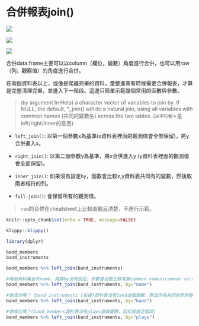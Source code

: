 # 合併報表join()

![](./graph/join1.png)

![](./graph/join2.png)

![](./graph/join3.png)

合併data.frame主要可以以column（欄位，變數）角度進行合併，也可以用row（列，觀察值）的角度進行合併。

在兩個資料表以上，或像是爬蟲完畢的資料，彙整進來有時候需要合併報表，才算是完整清理完畢，並進入下一階段。這邊只簡單示範幾個常用的函數與參數。

> (`by` argument In Help) a character vector of variables to join by. If NULL, the default, *_join() will do a natural join, using all variables with common names (共同的變數名)  across the two tables.  (`米字符號＊`是left/right/inner的意思)

- `left_join()`: 以第一個參數x為基準(x資料表裡面的觀測值會全部保留)，將y合併進入x。

- `right_join()`: 以第二個參數y為基準，將x合併進入y (y資料表裡面的觀測值會全部保留)。

- `inner_join()`: 如果沒有設定`by`，函數會比較x,y資料表共同有的變數，然後取兩者相符的列。

- `full-join()`: 會保留所有的觀測值。

> `row`的合併在cheatsheet上比較直觀且清楚，不進行示範。

```r
knitr::opts_chunk$set(echo = TRUE, message=FALSE)
```

```r
klippy::klippy()
```

```r
library(dplyr)
```

```r
band_members
band_instruments
```

```r
band_members %>% left_join(band_instruments)
```

```r
#兩個資料集皆有name，就算by沒有設定，參數會自動比較有無common names(common variables)，這兩個資料表也只有name一個共同變數。當然有時候共同的變數不只一個。
band_members %>% left_join(band_instruments, by="name")
```

```r
#會成功嗎？（band_instruments (右邊)資料表沒有band這個變數，無法作為共同的參照基礎，兩者無從比較，是不能的。）
band_members %>% left_join(band_instruments, by="band")
```

```r
#會成功嗎？(band_members資料表沒有plays這個變數，起初就設定錯誤)
band_members %>% left_join(band_instruments, by="plays")
```


